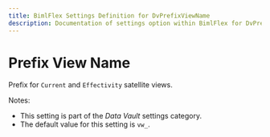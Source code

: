 ---
title: BimlFlex Settings Definition for DvPrefixViewName
description: Documentation of settings option within BimlFlex for DvPrefixViewName
---
<head>
  <meta name="varigenceProduct" content="BimlFlex"></meta>
  <meta name="varigenceArticleType" content="Reference"></meta>
</head>


# Prefix View Name

Prefix for `Current` and `Effectivity` satellite views.

Notes:

* This setting is part of the *Data Vault* settings category.
* The default value for this setting is `vw_`.
